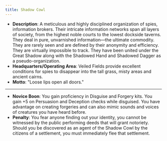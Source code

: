 ```yaml
---
title: Shadow Cowl
---
```


- **Description**: A meticulous and highly disciplined organization of spies, information brokers. Their intricate information networks span all layers of society, from the highest noble courts to the lowest dockside taverns. They deal in pure, unvarnished information—the ultimate commodity. They are rarely seen and are defined by their anonymity and efficiency. They are virtually impossible to track. They have been united under the Great Shadow along with the Shadowed Hand and Shadowed Dagger as a pseudo-organization.
- **Headquarters/Operating Area**: Veiled Fields provide excellent conditions for spies to disappear into the tall grass, misty areas and ancient cairns.
- **Motto**: "Loose lips open all doors."
---
- **Novice Boon**: You gain proficiency in Disguise and Forgery kits. You gain +5 on Persuasion and Deception checks while disguised. You have advantage on creating forgeries and can also mimic sounds and voices of creatures you have heard before.
- **Penalty**: You fear anyone finding out your identity, you cannot be witnessed by the public performing deeds that will grant notoriety. Should you be discovered as an agent of the Shadow Cowl by the citizens of a settlement, you must immediately flee that settlement.
